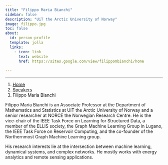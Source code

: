 ```yaml
---
title: "Filippo Maria Bianchi"
sidebar: false
description: "UiT the Arctic University of Norway"
image: filippo.jpg
toc: false
about:
  id: person-profile
  template: jolla
  links:
    - icon: link
      text: website
      href: https://sites.google.com/view/filippombianchi/home

---
```

---

```{=html}
<nav aria-label="breadcrumb">
  <ol class="breadcrumb">
    <li class="breadcrumb-item"><a href="../../index.html">Home</a></li>
    <li class="breadcrumb-item"><a href="../../speaker.html">Speakers</a></li>
    <li class="breadcrumb-item active">Filippo Maria Bianchi</li>

  </ol>
</nav>
```

:::{#person-profile}
:::

Filippo Maria Bianchi is an Associate Professor at the Department of Mathematics and Statistics at UiT the Arctic University of Norway and a senior researcher at NORCE the Norwegian Research Centre. 
He is the vice-chair of the IEEE Task Force on Learning for Structured Data, a member of the ELLIS society, the Graph Machine Learning Group in Lugano, the IEEE Task Force on Reservoir Computing, and the co-founder of the Northernmost Graph Machine Learning group.

His research interests lie at the intersection between machine learning, dynamical systems, and complex networks. He mostly works with energy analytics and remote sensing applications.